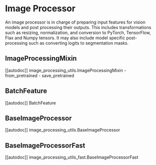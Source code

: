 <!--Copyright 2022 The HuggingFace Team. All rights reserved.

Licensed under the Apache License, Version 2.0 (the "License"); you may not use this file except in compliance with
the License. You may obtain a copy of the License at

http://www.apache.org/licenses/LICENSE-2.0

Unless required by applicable law or agreed to in writing, software distributed under the License is distributed on
an "AS IS" BASIS, WITHOUT WARRANTIES OR CONDITIONS OF ANY KIND, either express or implied. See the License for the
specific language governing permissions and limitations under the License.
-->

# Image Processor

An image processor is in charge of preparing input features for vision models and post processing their outputs. This includes transformations such as resizing, normalization, and conversion to PyTorch, TensorFlow, Flax and Numpy tensors. It may also include model specific post-processing such as converting logits to segmentation masks.


## ImageProcessingMixin

[[autodoc]] image_processing_utils.ImageProcessingMixin
    - from_pretrained
    - save_pretrained

## BatchFeature

[[autodoc]] BatchFeature

## BaseImageProcessor

[[autodoc]] image_processing_utils.BaseImageProcessor


## BaseImageProcessorFast

[[autodoc]] image_processing_utils_fast.BaseImageProcessorFast
